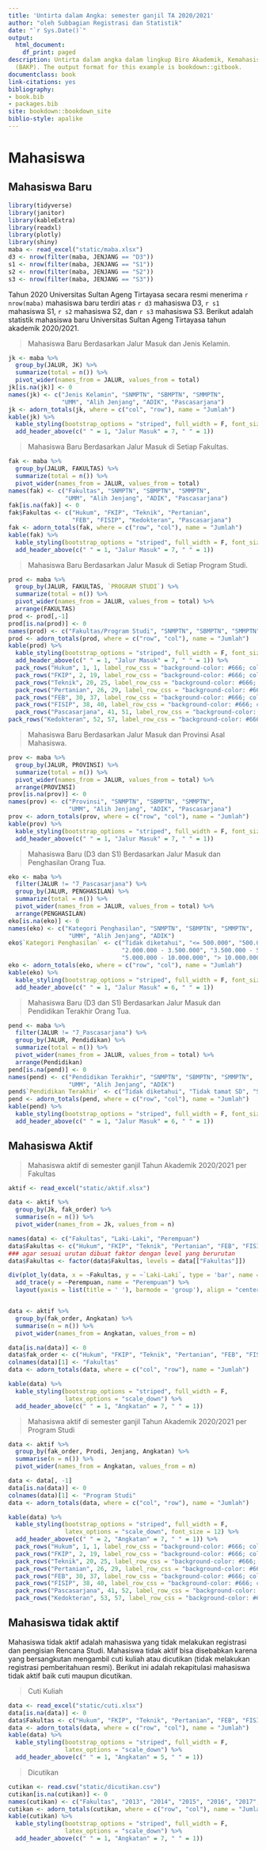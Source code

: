 ```yaml
--- 
title: 'Untirta dalam Angka: semester ganjil TA 2020/2021'
author: "oleh Subbagian Registrasi dan Statistik"
date: "`r Sys.Date()`"
output:
  html_document:
    df_print: paged
description: Untirta dalam angka dalam lingkup Biro Akademik, Kemahasiswaan, dan Perencanaan
  (BAKP). The output format for this example is bookdown::gitbook.
documentclass: book
link-citations: yes
bibliography:
- book.bib
- packages.bib
site: bookdown::bookdown_site
biblio-style: apalike
---
```


# Mahasiswa

## Mahasiswa Baru

```r
library(tidyverse)
library(janitor)
library(kableExtra)
library(readxl)
library(plotly)
library(shiny)
maba <- read_excel("static/maba.xlsx")
d3 <- nrow(filter(maba, JENJANG == "D3"))
s1 <- nrow(filter(maba, JENJANG == "S1"))
s2 <- nrow(filter(maba, JENJANG == "S2"))
s3 <- nrow(filter(maba, JENJANG == "S3"))


```

Tahun 2020 Universitas Sultan Ageng Tirtayasa secara resmi menerima `r nrow(maba)` mahasiswa baru terdiri atas `r d3` mahasiswa D3, `r s1` mahasiswa S1, `r s2` mahasiswa S2, dan `r s3` mahasiswa S3. Berikut adalah statistik mahasiswa baru Universitas Sultan Ageng Tirtayasa tahun akademik 2020/2021.

> Mahasiswa Baru Berdasarkan Jalur Masuk dan Jenis Kelamin.

```r
jk <- maba %>%
  group_by(JALUR, JK) %>%
  summarize(total = n()) %>%
  pivot_wider(names_from = JALUR, values_from = total)
jk[is.na(jk)] <- 0
names(jk) <- c("Jenis Kelamin", "SNMPTN", "SBMPTN", "SMMPTN",
               "UMM", "Alih Jenjang", "ADIK", "Pascasarjana")
jk <- adorn_totals(jk, where = c("col", "row"), name = "Jumlah")
kable(jk) %>%
  kable_styling(bootstrap_options = "striped", full_width = F, font_size = 10) %>%
  add_header_above(c(" " = 1, "Jalur Masuk" = 7, " " = 1))
```

> Mahasiswa Baru Berdasarkan Jalur Masuk di Setiap Fakultas.

```r
fak <- maba %>%
  group_by(JALUR, FAKULTAS) %>%
  summarize(total = n()) %>%
  pivot_wider(names_from = JALUR, values_from = total)
names(fak) <- c("Fakultas", "SNMPTN", "SBMPTN", "SMMPTN",
                "UMM", "Alih Jenjang", "ADIK", "Pascasarjana")
fak[is.na(fak)] <- 0
fak$Fakultas <- c("Hukum", "FKIP", "Teknik", "Pertanian",
                  "FEB", "FISIP", "Kedokteran", "Pascasarjana")
fak <- adorn_totals(fak, where = c("row", "col"), name = "Jumlah")
kable(fak) %>%
  kable_styling(bootstrap_options = "striped", full_width = F, font_size = 10) %>%
  add_header_above(c(" " = 1, "Jalur Masuk" = 7, " " = 1))
```

> Mahasiswa Baru Berdasarkan Jalur Masuk di Setiap Program Studi.

```r
prod <- maba %>%
  group_by(JALUR, FAKULTAS, `PROGRAM STUDI`) %>%
  summarize(total = n()) %>%
  pivot_wider(names_from = JALUR, values_from = total) %>%
  arrange(FAKULTAS)
prod <- prod[,-1]
prod[is.na(prod)] <- 0
names(prod) <- c("Fakultas/Program Studi", "SNMPTN", "SBMPTN", "SMMPTN", "UMM", "Alih Jenjang", "ADIK", "Pascasarjana")
prod <- adorn_totals(prod, where = c("row", "col"), name = "Jumlah")
kable(prod) %>%
  kable_styling(bootstrap_options = "striped", full_width = F, font_size = 10) %>%
  add_header_above(c(" " = 1, "Jalur Masuk" = 7, " " = 1)) %>%
  pack_rows("Hukum", 1, 1, label_row_css = "background-color: #666; color: #fff;") %>%
  pack_rows("FKIP", 2, 19, label_row_css = "background-color: #666; color: #fff;") %>%
  pack_rows("Teknik", 20, 25, label_row_css = "background-color: #666; color: #fff;") %>%
  pack_rows("Pertanian", 26, 29, label_row_css = "background-color: #666; color: #fff;") %>%
  pack_rows("FEB", 30, 37, label_row_css = "background-color: #666; color: #fff;") %>%
  pack_rows("FISIP", 38, 40, label_row_css = "background-color: #666; color: #fff;") %>%
  pack_rows("Pascasarjana", 41, 51, label_row_css = "background-color: #666; color: #fff;") %>%
pack_rows("Kedokteran", 52, 57, label_row_css = "background-color: #666; color: #fff;")
```

> Mahasiswa Baru Berdasarkan Jalur Masuk dan Provinsi Asal Mahasiswa.

```r
prov <- maba %>%
  group_by(JALUR, PROVINSI) %>%
  summarize(total = n()) %>%
  pivot_wider(names_from = JALUR, values_from = total) %>%
  arrange(PROVINSI)
prov[is.na(prov)] <- 0
names(prov) <- c("Provinsi", "SNMPTN", "SBMPTN", "SMMPTN",
                 "UMM", "Alih Jenjang", "ADIK", "Pascasarjana")
prov <- adorn_totals(prov, where = c("row", "col"), name = "Jumlah")
kable(prov) %>%
  kable_styling(bootstrap_options = "striped", full_width = F, font_size = 10) %>%
  add_header_above(c(" " = 1, "Jalur Masuk" = 7, " " = 1))
```

> Mahasiswa Baru (D3 dan S1) Berdasarkan Jalur Masuk dan Penghasilan Orang Tua.

```r
eko <- maba %>%
  filter(JALUR != "7_Pascasarjana") %>%
  group_by(JALUR, PENGHASILAN) %>%
  summarize(total = n()) %>%
  pivot_wider(names_from = JALUR, values_from = total) %>%
  arrange(PENGHASILAN)
eko[is.na(eko)] <- 0
names(eko) <- c("Kategori Penghasilan", "SNMPTN", "SBMPTN", "SMMPTN",
                 "UMM", "Alih Jenjang", "ADIK")
eko$`Kategori Penghasilan` <- c("Tidak diketahui", "<= 500.000", "500.000 - 2.000.000",
                                "2.000.000 - 3.500.000", "3.500.000 - 5.000.000",
                                "5.000.000 - 10.000.000", "> 10.000.000")
eko <- adorn_totals(eko, where = c("row", "col"), name = "Jumlah")
kable(eko) %>%
  kable_styling(bootstrap_options = "striped", full_width = F, font_size = 11) %>%
  add_header_above(c(" " = 1, "Jalur Masuk" = 6, " " = 1))
```


> Mahasiswa Baru (D3 dan S1) Berdasarkan Jalur Masuk dan Pendidikan Terakhir Orang Tua.

```r
pend <- maba %>%
  filter(JALUR != "7_Pascasarjana") %>%
  group_by(JALUR, Pendidikan) %>%
  summarize(total = n()) %>%
  pivot_wider(names_from = JALUR, values_from = total) %>%
  arrange(Pendidikan)
pend[is.na(pend)] <- 0
names(pend) <- c("Pendidikan Terakhir", "SNMPTN", "SBMPTN", "SMMPTN",
                 "UMM", "Alih Jenjang", "ADIK")
pend$`Pendidikan Terakhir` <- c("Tidak diketahui", "Tidak tamat SD", "SD", "SLTP", "SLTA", "Diploma", "S1", "S2", "S3")
pend <- adorn_totals(pend, where = c("row", "col"), name = "Jumlah")
kable(pend) %>%
  kable_styling(bootstrap_options = "striped", full_width = F, font_size = 11) %>%
  add_header_above(c(" " = 1, "Jalur Masuk" = 6, " " = 1))
```

## Mahasiswa Aktif


> Mahasiswa aktif di semester ganjil Tahun Akademik 2020/2021 per Fakultas

```r
aktif <- read_excel("static/aktif.xlsx")

data <- aktif %>%
  group_by(Jk, fak_order) %>%
  summarise(n = n()) %>%
  pivot_wider(names_from = Jk, values_from = n)

names(data) <- c("Fakultas", "Laki-Laki", "Perempuan")
data$Fakultas <- c("Hukum", "FKIP", "Teknik", "Pertanian", "FEB", "FISIP", "Pascasarjana", "Kedokteran")
### agar sesuai urutan dibuat faktor dengan level yang berurutan
data$Fakultas <- factor(data$Fakultas, levels = data[["Fakultas"]])

div(plot_ly(data, x = ~Fakultas, y = ~`Laki-Laki`, type = 'bar', name = "Laki-Laki") %>% 
  add_trace(y = ~Perempuan, name = "Perempuan") %>%
  layout(yaxis = list(title = ' '), barmode = 'group'), align = "center")


data <- aktif %>%
  group_by(fak_order, Angkatan) %>%
  summarise(n = n()) %>%
  pivot_wider(names_from = Angkatan, values_from = n)

data[is.na(data)] <- 0
data$fak_order <- c("Hukum", "FKIP", "Teknik", "Pertanian", "FEB", "FISIP", "Pascasarjana", "Kedokteran")
colnames(data)[1] <- "Fakultas"
data <- adorn_totals(data, where = c("col", "row"), name = "Jumlah")

kable(data) %>%
  kable_styling(bootstrap_options = "striped", full_width = F,
                latex_options = "scale_down") %>%
  add_header_above(c(" " = 1, "Angkatan" = 7, " " = 1))
```
> Mahasiswa aktif di semester ganjil Tahun Akademik 2020/2021 per Program Studi

```r
data <- aktif %>%
  group_by(fak_order, Prodi, Jenjang, Angkatan) %>%
  summarise(n = n()) %>%
  pivot_wider(names_from = Angkatan, values_from = n)

data <- data[, -1]
data[is.na(data)] <- 0
colnames(data)[1] <- "Program Studi"
data <- adorn_totals(data, where = c("col", "row"), name = "Jumlah")

kable(data) %>%
  kable_styling(bootstrap_options = "striped", full_width = F,
                latex_options = "scale_down", font_size = 12) %>%
  add_header_above(c(" " = 2, "Angkatan" = 7, " " = 1)) %>%
  pack_rows("Hukum", 1, 1, label_row_css = "background-color: #666; color: #fff;") %>%
  pack_rows("FKIP", 2, 19, label_row_css = "background-color: #666; color: #fff;") %>%
  pack_rows("Teknik", 20, 25, label_row_css = "background-color: #666; color: #fff;") %>%
  pack_rows("Pertanian", 26, 29, label_row_css = "background-color: #666; color: #fff;") %>%
  pack_rows("FEB", 30, 37, label_row_css = "background-color: #666; color: #fff;") %>%
  pack_rows("FISIP", 38, 40, label_row_css = "background-color: #666; color: #fff;") %>%
  pack_rows("Pascasarjana", 41, 52, label_row_css = "background-color: #666; color: #fff;") %>%
  pack_rows("Kedokteran", 53, 57, label_row_css = "background-color: #666; color: #fff;")
```

## Mahasiswa tidak aktif

Mahasiswa tidak aktif adalah mahasiswa yang tidak melakukan registrasi dan pengisian Rencana Studi. Mahasiswa tidak aktif bisa disebabkan karena yang bersangkutan mengambil cuti kuliah atau dicutikan (tidak melakukan registrasi pemberitahuan resmi). Berikut ini adalah rekapitulasi mahasiswa tidak aktif baik cuti maupun dicutikan.

> Cuti Kuliah

```r
data <- read_excel("static/cuti.xlsx")
data[is.na(data)] <- 0
data$Fakultas <- c("Hukum", "FKIP", "Teknik", "Pertanian", "FEB", "FISIP", "Pascasarjana", "Kedokteran")
data <- adorn_totals(data, where = c("row", "col"), name = "Jumlah")
kable(data) %>%
  kable_styling(bootstrap_options = "striped", full_width = F,
                latex_options = "scale_down") %>%
  add_header_above(c(" " = 1, "Angkatan" = 5, " " = 1))
```

> Dicutikan

```r
cutikan <- read.csv("static/dicutikan.csv")
cutikan[is.na(cutikan)] <- 0
names(cutikan) <- c("Fakultas", "2013", "2014", "2015", "2016", "2017", "2018", "2019")
cutikan <- adorn_totals(cutikan, where = c("row", "col"), name = "Jumlah")
kable(cutikan) %>%
  kable_styling(bootstrap_options = "striped", full_width = F,
                latex_options = "scale_down") %>%
  add_header_above(c(" " = 1, "Angkatan" = 7, " " = 1))
```



